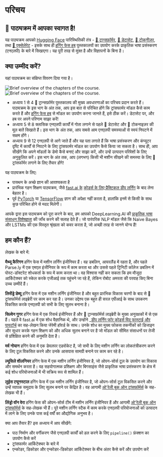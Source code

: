 # परिचय

## :hugs: पाठ्यक्रम में आपका स्वागत है!

<Youtube id="00GKzGyWFEs" />

यह पाठ्यक्रम आपको [Hugging Face](https://huggingface.co) पारिस्थितिकी तंत्र - [:hugs: ट्रान्सफ़ॉर्मर](https://github.com/huggingface/transformers), [:hugs: डेटासेट](https://github.com/huggingface/datasets), [:hugs: टोकनीज़र](https://github.com/huggingface/tokenizers), तथा [:hugs: एक्सेलेरेट](https://github.com/huggingface/accelerate) - इसके साथ ही [हगिंग फेस हब](https://huggingface.co/models) पुस्तकालयों का उपयोग करके प्राकृतिक भाषा प्रसंस्करण (एनएलपी) के बारे में सिखाएगा। यह पूरी तरह से मुफ़्त है और विज्ञापनों के बिना है।

## क्या उम्मीद करें?

यहां पाठ्यक्रम का संक्षिप्त विवरण दिया गया है।

<div class="flex justify-center">
    <img class="block dark:hidden" src="https://huggingface.co/datasets/huggingface-course/documentation-images/resolve/main/en/chapter1/summary.svg" alt="Brief overview of the chapters of the course.">
    <img class="hidden dark:block" src="https://huggingface.co/datasets/huggingface-course/documentation-images/resolve/main/en/chapter1/summary-dark.svg" alt="Brief overview of the chapters of the course.">
</div>

- अध्याय 1 से 4 :hugs: ट्रान्सफ़ॉर्मर पुस्तकालय की मुख्य अवधारणाओं का परिचय प्रदान करते हैं। पाठ्यक्रम के इस भाग के अंत तक, आप इस बात से परिचित होंगे कि ट्रांसफार्मर मॉडल कैसे काम करते हैं और [हगिंग फेस हब](https://huggingface.co/models) से मॉडल का उपयोग करना जानते हैं, इसे ठीक करें। डेटासेट पर, और हब पर अपने परिणाम साझा करें!
- अध्याय 5 से 8 क्लासिक एनएलपी कार्यों में गोता लगाने से पहले :hugs: डेटासेट और :hugs: टोकनाइज़र की मूल बातें सिखाते हैं। इस भाग के अंत तक, आप सबसे आम एनएलपी समस्याओं से स्वयं निपटने में सक्षम होंगे।
- अध्याय 9 से 12 एनएलपी से आगे जाते हैं और यह पता लगाते हैं कि भाषा प्रसंस्करण और कंप्यूटर दृष्टि में कार्यों से निपटने के लिए ट्रांसफार्मर मॉडल का उपयोग कैसे किया जा सकता है। साथ ही, आप सीखेंगे कि अपने मॉडलों के डेमो कैसे बनाएं और साझा करें, और उन्हें उत्पादन परिवेशों के लिए अनुकूलित करें। इस भाग के अंत तक, आप (लगभग) किसी भी मशीन सीखने की समस्या के लिए :hugs: ट्रांसफॉर्मर लगाने के लिए तैयार होंगे!

यह पाठ्यक्रम के लिए:

* पायथन के अच्छे ज्ञान की आवश्यकता है
* प्रारंभिक गहन शिक्षण पाठ्यक्रम, जैसे [fast.ai के](https://www.fast.ai/) [कोडर्स के लिए प्रैक्टिकल डीप लर्निंग](https://course.fast.ai/) के बाद लेना बेहतर है। 
* पूर्व [PyTorch](https://pytorch.org/) या [TensorFlow](https://www.tensorflow.org/) ज्ञान की अपेक्षा नहीं करता है, हालांकि इनमें से किसी के साथ कुछ परिचित होने से मदद मिलेगी।

आपके द्वारा इस पाठ्यक्रम को पूरा करने के बाद, हम आपको DeepLearning.AI की [प्राकृतिक भाषा संसाधन विशेषज्ञता](https://www.coursera.org/specializations/natural-language-processing?utm_source=deeplearning-ai&utm_medium=institutes&utm_campaign=20211011-nlp-2-hugging_face-page-nlp-refresh) की जाँच करने की सलाह देते हैं। जो पारंपरिक NLP मॉडल जैसे कि Naive Bayes और LSTMs की एक विस्तृत श्रृंखला को कवर करता है, जो अच्छी तरह से जानने योग्य हैं!

## हम कौन हैं?

लेखक के बारे में:

**मैथ्यू कैरिगन** हगिंग फेस में मशीन लर्निंग इंजीनियर हैं। वह डबलिन, आयरलैंड में रहता है, और पहले Parse.ly में एक एमएल इंजीनियर के रूप में काम करता था और उससे पहले ट्रिनिटी कॉलेज डबलिन में पोस्ट-डॉक्टरेट शोधकर्ता के रूप में काम करता था। वह विश्वास नहीं कर सकता कि हम मौजूदा आर्किटेक्चर को स्केल करके एजीआई तक पहुंचने जा रहे हैं, लेकिन रोबोट अमरता की परवाह किए बिना उच्च उम्मीदें हैं।

**लिसेंड्रे डेब्यू** हगिंग फेस में एक मशीन लर्निंग इंजीनियर है और बहुत प्रारंभिक विकास चरणों के बाद से :hugs: ट्रांसफॉर्मर्स लाइब्रेरी पर काम कर रहा है। उनका उद्देश्य एक बहुत ही सरल एपीआई के साथ उपकरण विकसित करके एनएलपी को सभी के लिए सुलभ बनाना है।

**सिल्वेन गुगर** हगिंग फेस में एक रिसर्च इंजीनियर हैं और :hugs: ट्रान्सफ़ॉर्मर्स लाइब्रेरी के मुख्य अनुरक्षकों में से एक हैं। पहले वे fast.ai में एक शोध वैज्ञानिक थे, और उन्होंने _[डीप लर्निंग फॉर कोडर्स विद फास्टाई और पायटॉर्च](https://learning.oreilly.com/library/view/deep-learning-for/9781492045519/) का सह-लेखन किया जेरेमी हॉवर्ड के साथ। उनके शोध का मुख्य फोकस तकनीकों को डिजाइन और सुधार करके गहन शिक्षण को और अधिक सुलभ बनाने पर है जो मॉडल को सीमित संसाधनों पर तेजी से प्रशिक्षित करने की अनुमति देता है।

**मर्व नोयान** हगिंग फेस में एक डेवलपर एडवोकेट है, जो सभी के लिए मशीन लर्निंग का लोकतंत्रीकरण करने के लिए टूल विकसित करने और उनके आसपास सामग्री बनाने पर काम कर रहे है।

**ल्यूसिले शाॅलनियर** हगिंग फेस में एक मशीन लर्निंग इंजीनियर है, जो ओपन-सोर्स टूल के उपयोग का विकास और समर्थन करता है। वह सहयोगात्मक प्रशिक्षण और बिगसाइंस जैसे प्राकृतिक भाषा प्रसंस्करण के क्षेत्र में कई शोध परियोजनाओं में भी सक्रिय रूप से शामिल हैं।

**लुईस ट्यूनस्टाल** हगिंग फेस में एक मशीन लर्निंग इंजीनियर है, जो ओपन-सोर्स टूल विकसित करने और उन्हें व्यापक समुदाय के लिए सुलभ बनाने पर केंद्रित है। वह आगामी [ओ'रेली बुक ऑन ट्रांसफॉर्मर्स](https://www.oreilly.com/library/view/natural-language-processing/9781098103231/) के सह-लेखक भी हैं।

**लिंड्रो वॉन वेरा** हगिंग फेस की ओपन-सोर्स टीम में मशीन लर्निंग इंजीनियर हैं और आगामी [ओ'रेली बुक ऑन ट्रांसफॉर्मर्स](https://www.oreilly.com/library/view/natural-language-processing/9781098103231/) के सह-लेखक भी हैं। पूरे मशीन लर्निंग स्टैक में काम करके एनएलपी परियोजनाओं को उत्पादन में लाने के लिए उनके पास कई वर्षों का औद्योगिक अनुभव है।

क्या आप तैयार हैं? इस अध्याय में आप सीखेंगे:
* पाठ निर्माण और वर्गीकरण जैसे एनएलपी कार्यों को हल करने के लिए `pipeline()` फ़ंक्शन का उपयोग कैसे करें
* ट्रांसफार्मर आर्किटेक्चर के बारे में
* एन्कोडर, डिकोडर और एन्कोडर-डिकोडर आर्किटेक्चर के बीच अंतर कैसे करें और उपयोग करें
